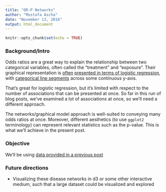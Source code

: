 ```yaml
---
title: "OR-P Networks"
author: "Mustafa Ascha"
date: "November 13, 2016"
output: html_document
---
```


```r
knitr::opts_chunk$set(echo = TRUE)
```

### Background/Intro

Odds ratios are a great way to explain the relationship between two categorical variables, often called the "treatment" and "exposure". Their graphical representation is [often](https://andrewpwheeler.wordpress.com/2013/10/26/odds-ratios-need-to-be-graphed-on-log-scales/) [presented in terms of logistic regression,](http://www.jscarlton.net/post/2015-10-24VisualizingLogistic/) with [categorical line segments](http://www.lexjansen.com/nesug/nesug03/gr/gr007.pdf) across some continuous y-axis.

That's great for logistic regression, but it's limited with respect to the number of associations that can be presented at once. So far in this run of blog posts, we've examined a lot of associations at once, so we'll need a different approach. 

The networks/graphical model approach is well-suited to conveying many odds ratios at once. Moreover, different aesthetics (to use `ggplot2` terminology) can represent relevant statistics such as the p-value. This is what we'll achieve in the present post. 

### Objective

We'll be using [data provided in a previous post]()




### Future directions

* Visualizing these disease networks in d3 or some other interactive medium, such that a large dataset could be visualized and explored